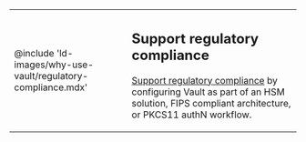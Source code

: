 <table cellPadding={0} style={{borderWidth: '0px'}}>
<tbody>
<tr>
<td style={{width: '250px', verticalAlign: 'middle', textAlign: 'center', borderWidth: '0px'}}>

@include 'ld-images/why-use-vault/regulatory-compliance.mdx'

</td>
<td style={{verticalAlign: 'middle', textAlign: 'left', borderWidth: '0px'}}>

## Support regulatory compliance

[Support regulatory compliance](/vault/docs/about-vault/why-use-vault/regulatory-compliance)
by configuring Vault as part of an HSM solution, FIPS compliant architecture, or
PKCS11 authN workflow.

</td>
</tr>
</tbody>
</table>
